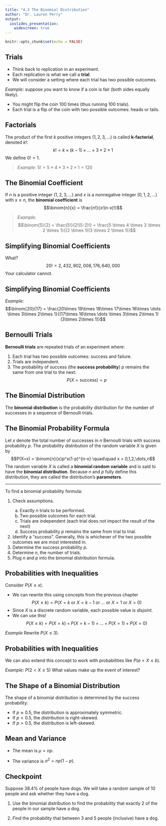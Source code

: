 ---
title: "4.3 The Binomial Distribution"
author: "Dr. Lauren Perry"
output:
  ioslides_presentation: 
    widescreen: true
---

```{r setup, include=FALSE}
knitr::opts_chunk$set(echo = FALSE)
```

## Trials

- Think back to replication in an experiment. 
- Each replication is what we call a **trial**. 
- We will consider a setting where each trial has two possible outcomes.

*Example*: suppose you want to know if a coin is fair (both sides equally likely). 

- You might flip the coin 100 times (thus running 100 trials). 
- Each trial is a flip of the coin with two possible outcomes: heads or tails.

## Factorials

The product of the first $k$ positive integers $(1, 2, 3, \dots)$ is called **k-factorial**, denoted $k!$: $$k! = k \times (k-1) \times\dots\times 3 \times 2 \times 1$$ We define $0!=1$.

> *Example*: $5! = 5 \times 4 \times 3 \times 2 \times 1 = 120$

## The Binomial Coefficient

If $n$ is a positive integer $(1, 2, 3, \dots)$ and $x$ is a nonnegative integer $(0, 1, 2, \dots)$ with $x \le n$, the **binomial coefficient** is $$\binom{n}{x} = \frac{n!}{x!(n-x)!}$$

> *Example*: $$\binom{5}{2} = \frac{5!}{2!(5-2)!} = \frac{5 \times 4 \times 3 \times 2 \times 1}{(2 \times 1)(3 \times 2 \times 1)}$$

## Simplifying Binomial Coefficients

What? $$20! = 2,432,902,008,176,640,000$$ Your calculator cannot.

## Simplifying Binomial Coefficients

*Example*: $$\binom{20}{17} = \frac{20\times 19\times 18\times 17\times 16\times \dots \times 3\times 2\times 1}{(17\times 16\times \dots \times 3\times 2\times 1)(3\times 2\times 1)}$$

## Bernoulli Trials

**Bernoulli trials** are repeated trials of an experiment where:

1. Each trial has two possible outcomes: success and failure.
2. Trials are independent.
3. The probability of success (the **success probability**) $p$ remains the same from one trial to the next: $$P(X=\text{success})=p$$

## The Binomial Distribution

The **binomial distribution** is the probability distribution for the number of successes in a sequence of Bernoulli trials.

## The Binomial Probability Formula

Let $x$ denote the total number of successes in $n$ Bernoulli trials with success probability $p$. The probability distribution of the random variable $X$ is given by $$P(X=x) = \binom{n}{x}p^x(1-p)^{n-x} \quad\quad x = 0,1,2,\dots,n$$ The random variable $X$ is called a **binomial random variable** and is said to have the **binomial distribution**. Because $n$ and $p$ fully define this distribution, they are called the distribution's **parameters**. 

***

To find a binomial probability formula:

<ol><li>Check assumptions.</li>
  <ol type="a">
  <li>Exactly $n$ trials to be performed.</li>
  <li>Two possible outcomes for each trial.</li>
  <li>Trials are independent (each trial does not impact the result of the next)</li>
  <li>Success probability $p$ remains the same from trial to trial.</li>
  </ol>
<li>Identify a "success". Generally, this is whichever of the two possible outcomes we are most interested in.</li>
<li>Determine the success probability $p$.</li>
<li>Determine $n$, the number of trials.</li>
<li>Plug $n$ and $p$ into the binomial distribution formula.</li>
</ol>

## Probabilities with Inequalities

Consider $P(X\le x)$. 

- We can rewrite this using concepts from the previous chapter $$P(X \le k) = P(X=k \text{ or } X=k-1 \text{ or } \dots  \text{ or } X=1  \text{ or } X=0)$$ 
- Since $X$ is a discrete random variable, each possible value is *disjoint*. 
- We can use this! $$P(X \le k) = P(X=k) + P(X=k-1) + \dots + P(X=1) + P(X=0)$$

*Example* Rewrite $P(X \le 3)$.

## Probabilities with Inequalities

We can also extend this concept to work with probabilities like $P(a < X \le b)$.

*Example*: $P(2 < X \le 5)$ What values make up the event of interest? 

## The Shape of a Binomial Distribution

The shape of a binomial distribution is determined by the success probability:

- If $p \approx 0.5$, the distribution is approximately symmetric.
- If $p < 0.5$, the distribution is right-skewed.
- If $p > 0.5$, the distribution is left-skewed.

## Mean and Variance

- The mean is $\mu = np$. 

- The variance is $\sigma^2 = np(1-p)$.

## Checkpoint

Suppose 38.4% of people have dogs. We will take a random sample of 10 people and ask whether they have a dog. 

1. Use the binomial distribution to find the probability that exactly 2 of the people in our sample have a dog.

2. Find the probability that between 3 and 5 people (inclusive) have a dog.